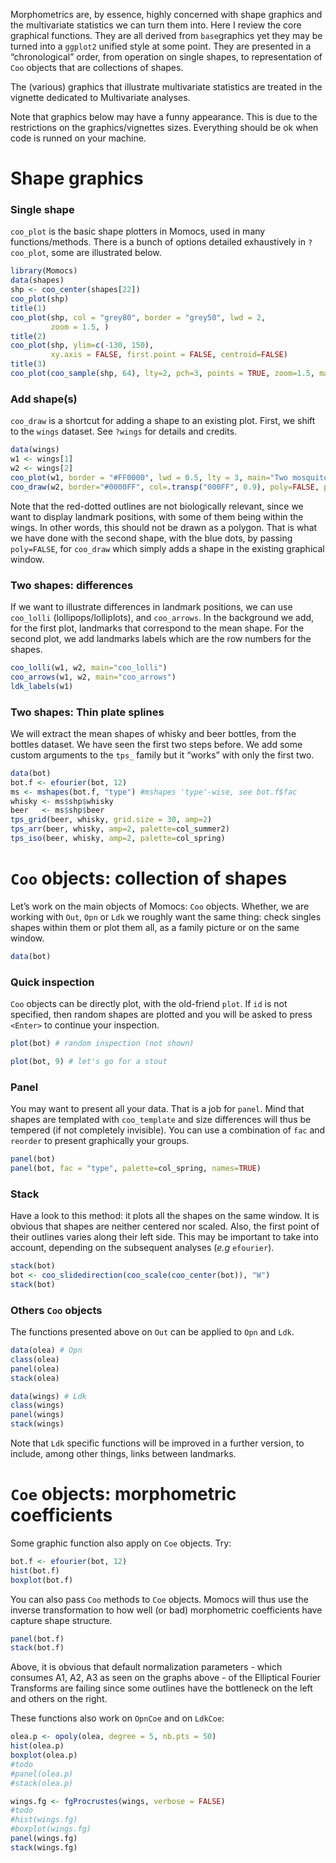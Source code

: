 <!--
%\VignetteEngine{knitr::knitr}
%\VignetteIndexEntry{Graphics}
-->

Morphometrics are, by essence, highly concerned with shape graphics and the multivariate statistics we can turn them into. Here I review the core graphical 
functions. They are all derived from `base`graphics yet they may be turned into a `ggplot2` unified style at some point. They are presented in a "chronological" order, from operation on single shapes, to representation of `Coo` objects that are collections of shapes.

The (various) graphics that illustrate multivariate statistics are treated in the vignette dedicated to Multivariate analyses.

Note that graphics below may have a funny appearance. This is due to the restrictions on the graphics/vignettes sizes. Everything should be ok when code is runned on your machine.

# Shape graphics
### Single shape
`coo_plot` is the basic shape plotters in Momocs, used in many functions/methods. 
There is a bunch of options detailed exhaustively in `?coo_plot`, some are illustrated below.

```r
library(Momocs)
data(shapes)
shp <- coo_center(shapes[22])
coo_plot(shp)
title(1)
coo_plot(shp, col = "grey80", border = "grey50", lwd = 2,
         zoom = 1.5, )
title(2)
coo_plot(shp, ylim=c(-130, 150),
         xy.axis = FALSE, first.point = FALSE, centroid=FALSE)
title(3)
coo_plot(coo_sample(shp, 64), lty=2, pch=3, points = TRUE, zoom=1.5, main="4")
```

### Add shape(s)
`coo_draw` is a shortcut for adding a shape to an existing plot. First, we shift to the `wings` dataset. See `?wings` for details and credits.

```r
data(wings)
w1 <- wings[1]
w2 <- wings[2]
coo_plot(w1, border = "#FF0000", lwd = 0.5, lty = 3, main="Two mosquito wings")
coo_draw(w2, border="#0000FF", col=.transp("000FF", 0.9), poly=FALSE, pch=20)
```

Note that the red-dotted outlines are not biologically relevant, since we want to display landmark positions, with some of them being within the wings. In other words, this should not be drawn as a polygon. That is what we have done with the second shape, with the blue dots, by passing `poly=FALSE`, for `coo_draw` which simply adds a shape in the existing graphical window.

### Two shapes: differences
If we want to illustrate differences in landmark positions, we can use `coo_lolli` (lollipops/lolliplots), and `coo_arrows`. In the background we add, for the first plot, landmarks that correspond to the mean shape. For the second plot, we add landmarks labels which are the row numbers for the shapes.

```r
coo_lolli(w1, w2, main="coo_lolli")
coo_arrows(w1, w2, main="coo_arrows")
ldk_labels(w1)
```
  
### Two shapes: Thin plate splines
We will extract the mean shapes of whisky and beer bottles, from the bottles dataset. We have seen the first two steps before. We add some custom arguments to the `tps_` family but it "works" with only the first two.
```r
data(bot)
bot.f <- efourier(bot, 12)
ms <- mshapes(bot.f, "type") #mshapes 'type'-wise, see bot.f$fac
whisky <- ms$shp$whisky
beer   <- ms$shp$beer 
tps_grid(beer, whisky, grid.size = 30, amp=2)
tps_arr(beer, whisky, amp=2, palette=col_summer2)
tps_iso(beer, whisky, amp=2, palette=col_spring)
```

# `Coo` objects: collection of shapes

Let's work on the main objects of Momocs: `Coo` objects. Whether, we are working with `Out`, `Opn` or `Ldk` we roughly want the same thing: check singles shapes within them or plot them all, as a family picture or on the same window.
```r
data(bot)
```

### Quick inspection
`Coo` objects can be directly plot, with the old-friend `plot`. If `id` is not specified, then random shapes are plotted and you will be asked to press `<Enter>` to continue your inspection.
```r
plot(bot) # random inspection (not shown)
```
```r
plot(bot, 9) # let's go for a stout
```

### Panel
You may want to present all your data. That is a job for `panel`. Mind that shapes are templated with `coo_template` and size differences will thus be tempered (if not completely invisible). You can use a combination of `fac` and `reorder` to present graphically your groups.

```r
panel(bot)
panel(bot, fac = "type", palette=col_spring, names=TRUE)
```

### Stack
Have a look to this method: it plots all the shapes on the same window. It is obvious that shapes are neither centered nor scaled. Also, the first point of their outlines varies along their left side. This may be important to take into account, depending on the subsequent analyses (*e.g* `efourier`).
```r
stack(bot)
bot <- coo_slidedirection(coo_scale(coo_center(bot)), "W")
stack(bot)
```

### Others `Coo` objects
The functions presented above on `Out` can be applied to `Opn` and `Ldk`.

```r
data(olea) # Opn 
class(olea)
panel(olea)
stack(olea)

data(wings) # Ldk
class(wings)
panel(wings)
stack(wings)
```

Note that `Ldk` specific functions will be improved in a further version, to include, among other things, links between landmarks.

# `Coe` objects: morphometric coefficients

Some graphic function also apply on `Coe` objects. Try:

```r
bot.f <- efourier(bot, 12)
hist(bot.f)
boxplot(bot.f)
```

You can also pass `Coo` methods to `Coe` objects. Momocs will thus use the inverse transformation to how well (or bad) morphometric coefficients have capture shape structure. 

```r
panel(bot.f)
stack(bot.f)
```

Above, it is obvious that default normalization parameters - which consumes A1, A2,  A3 as seen on the graphs above - of the Elliptical Fourier Transforms are failing since some outlines have the bottleneck on the left and others on the right.

These functions also work on `OpnCoe` and on `LdkCoe`:

```r
olea.p <- opoly(olea, degree = 5, nb.pts = 50)
hist(olea.p)
boxplot(olea.p)
#todo
#panel(olea.p)
#stack(olea.p)

wings.fg <- fgProcrustes(wings, verbose = FALSE)
#todo
#hist(wings.fg)
#boxplot(wings.fg)
panel(wings.fg)
stack(wings.fg)
```
  
